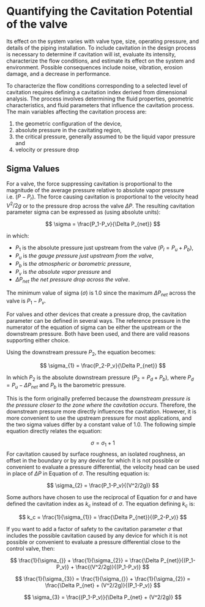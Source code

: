 # Quantifying the Cavitation Potential of the valve

Its effect on the system varies with valve type, size, operating pressure, and details of the piping installation. To include cavitation in the design process is necessary to determine if cavitation will ist, evaluate its intensity, characterize the flow conditions, and estimate its effect on the system and environment. Possible consequences include noise, vibration, erosion damage, and a decrease in performance.

To characterize the flow conditions corresponding to a selected level of cavitation requires defining a cavitation index derived from dimensional analysis. The process involves determining the fluid properties, geometric characteristics, and fluid parameters that influence the cavitation process. The main variables affecting the cavitation process are: 

  1. the geometric configuration of the device,
  2. absolute pressure in the cavitating region, 
  3. the critical pressure, generally assumed to be the liquid vapor pressure and 
  4. velocity or pressure drop

## Sigma Values

For a valve, the force suppressing cavitation is proportional to the magnitude of the average pressure relative to absolute vapor pressure i.e. $(P-P_r)$. The force causing cavitation is proportional to the velocity head  $V^2/2g$ or to the pressure drop across the valve $\Delta P$. The resulting cavitation parameter sigma can be expressed as (using absolute units):

$$
\sigma = \frac{P_1-P_v}{\Delta P_{net}}
$$

in which: 

  - $P_1$ is the absolute pressure just upstream from the valve $(P_l = P_u + P_b)$, 
  - $P_u$ is _the gauge pressure just upstream from the valve_, 
  - $P_b$ is _the atmospheric or barometric pressure_, 
  - $P_v$ is _the absolute vapor pressure_ and 
  - $\Delta P_{net}$ _the net pressure drop across the valve_.

The minimum value of sigma ($\sigma$) is $1.0$ since the maximum $\Delta P_{net}$  across the valve is $P_1 - P_v$.

For valves and other devices that create a pressure drop, the cavitation parameter can be defined in several ways. The reference pressure in the numerator of the equation of sigma can be either the upstream or the downstream pressure. Both have been used, and there are valid reasons supporting either choice.

Using the downstream pressure $P_2$, the equation becomes:

$$
\sigma_{1} = \frac{P_2-P_v}{\Delta P_{net}}
$$

In which $P_2$ is the absolute downstream pressure ($P_2 = P_d + P_b$), where $P_d = P_u - \Delta P_{net}$ and $P_b$ is the barometric pressure. 

This is the form originally preferred because the _downstream pressure is the pressure closer to the zone where the cavitation occurs_. Therefore, the downstream pressure more directly influences the cavitation. However, it is more convenient to use the upstream pressure for most applications, and the two sigma values differ by a constant value of $1.0$. The following simple equation directly relates the equation:

$$
\sigma = \sigma_{1} + 1
$$
For cavitation caused by surface roughness, an isolated roughness, an offset in the boundary or by any device for which it is not possible or convenient to evaluate a pressure differential, the velocity head can be used in place of $\Delta{P}$ in Equation of $\sigma$. The resulting equation is:

$$
\sigma_{2} = \frac{P_1-P_v}{(V^2/2g)}
$$

Some authors have chosen to use the reciprocal of Equation for $\sigma$ and have defined the cavitation index as $k_c$ instead of $\sigma$. The equation defining $k_c$ is:

$$
k_c = \frac{1}{\sigma_{1}} = \frac{\Delta P_{net}}{(P_2-P_v)} 
$$

If you want to add a factor of safety to the cavitation parameter $\sigma$ that includes the possible cavitation caused by any device for which it is not possible or convenient to evaluate a pressure differential close to the control valve, then:

$$
\frac{1}{\sigma_{}} + \frac{1}{\sigma_{2}} = \frac{\Delta P_{net}}{(P_1-P_v)} + \frac{(V^2/2g)}{(P_1-P_v)}
$$

$$
\frac{1}{\sigma_{3}} = \frac{1}{\sigma_{}} + \frac{1}{\sigma_{2}} = \frac{\Delta P_{net} + (V^2/2g)}{(P_1-P_v)}
$$

$$
\sigma_{3} = \frac{(P_1-P_v)}{\Delta P_{net} + (V^2/2g)}
$$
